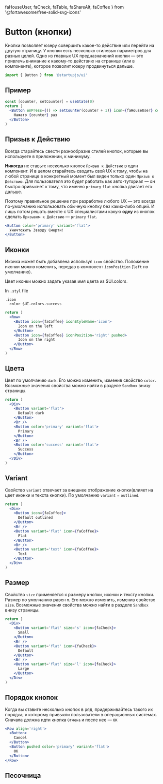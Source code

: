   faHouseUser,
  faCheck,
  faTable,
  faShareAlt,
  faCoffee
} from '@fortawesome/free-solid-svg-icons'

# Button (кнопки)

Кнопки позволяет юзеру совершить какое-то действие или перейти на другую страницу. У кнопки есть несколько стилевых параметров для разных целей. Одно из главных UX предназначений кнопки — это привлечь внимание к какому-то действию на странице (или в компоненте), которое позволит юзеру продвинуться дальше.

```jsx
import { Button } from '@startupjs/ui'
```

## Пример

```jsx example
const [counter, setCounter] = useState(0)
return (
  <Button onPress={() => setCounter(counter + 1)} icon={faHouseUser} color='primary' variant='flat'>
    Нажато {counter} раз
  </Button>
)
```

## Призыв к Действию

Всегда старайтесь свести разнообразие стилей кнопок, которые вы используете в приложении, к минимуму.

__Никогда__ не ставьте несколько кнопок `Призыв к Действию` в один компонент. И в целом старайтесь сводить свой UX к тому, чтобы на любой странице в конкретный момент был виден только один `Призыв к Действию`. Для пользователя это будет работать как авто-туториал — он быстро привыкнет к тому, что именно `primary` `flat` кнопка двигает его дальше.

Поэтому правильное решение при разработке любого UX — это всегда по-умолчанию использовать обычную кнопку без каких-либо опций. И лишь потом решать вместе с UX специалистами какую **одну** из кнопок сделать `Призывом к Действию` — `primary` `flat`.

```jsx example
<Button color='primary' variant='flat'>
  Уничтожить Звезду Смерти!
</Button>
```

## Иконки

Иконка может быть добавлена используя `icon` свойство. Положение иконки можно изменить, передав в компонент `iconPosition` (`left` по умолчанию).

Цвет иконки можно задать указав имя цвета из $UI.colors.

In `.styl` file
```stylus
.icon
  color $UI.colors.success
```

```jsx example
return (
  <Row>
    <Button icon={faCoffee} iconStyleName='icon'>
      Icon on the left
    </Button>
    <Button icon={faCoffee} iconPosition='right' pushed>
      Icon on the right
    </Button>
  </Row>
)
```

## Цвета

Цвет по умолчанию `dark`. Его можно изменить, изменив свойство `color`. Возможные значения свойства можно найти в разделе `Sandbox` внизу страницы.

```jsx example
return (
  <Div>
    <Button variant='flat'>
      Default dark
    </Button>
    <Br />
    <Button color='primary' variant='flat'>
      Primary
    </Button>
    <Br />
    <Button color='success' variant='flat'>
      Success
    </Button>
  </Div>
)
```

## Variant

Свойство `variant` отвечает за внешнее отображение кнопки(влияет на цвет иконки и текста кнопки). По умолчанию `variant` = `outlined`.

```jsx example
return (
  <Div>
    <Button icon={faCoffee}>
      Default outlined
    </Button>
    <Br />
    <Button variant='flat' icon={faCoffee}>
      Flat
    </Button>
    <Br />
    <Button variant='text' icon={faCoffee}>
      Text
    </Button>
  </Div>
)
```

## Размер

Свойство `size` применяется к размеру кнопки, иконки и тексту кнопки.
Размер по умолчанию равен `m`. Его можно изменить, изменив свойство `size`. Возможные значения свойства можно найти в разделе `Sandbox` внизу страницы.

```jsx example
return (
  <Div>
    <Button variant='flat' size='s' icon={faCheck}>
      Small
    </Button>
    <Br />
    <Button variant='flat' icon={faCheck}>
      Default
    </Button>
    <Br />
    <Button variant='flat' size='l' icon={faCheck}>
      Large
    </Button>
  </Div>
)
```

## Порядок кнопок

Когда вы ставите несколько кнопок в ряд, придерживайтесь такого их порядка, к которому привыкли пользователи в операционных системах. Сначала должна идти кнопка `Отмена` и после нее — `OK`

```jsx example
<Row align='right'>
  <Button>
    Cancel
  </Button>
  <Button pushed color='primary' variant='flat'>
    OK
  </Button>
</Row>
```

## Песочница

<Sandbox Component={Button} />

